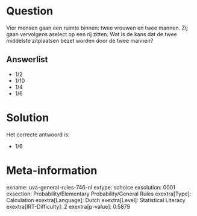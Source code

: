 Question
========

Vier mensen gaan een ruimte binnen: twee vrouwen en twee mannen. Zij
gaan vervolgens aselect op een rij zitten. Wat is de kans dat de twee
middelste zitplaatsen bezet worden door de twee mannen?


Answerlist
----------

* 1/2
* 1/10
* 1/4
* 1/6

Solution
========

Het correcte antwoord is: 

* 1/6

Meta-information
================
exname: uva-general-rules-746-nl
extype: schoice
exsolution: 0001
exsection: Probability/Elementary Probability/General Rules
exextra[Type]: Calculation
exextra[Language]: Dutch
exextra[Level]: Statistical Literacy
exextra[IRT-Difficulty]: 2
exextra[p-value]: 0.5879
